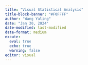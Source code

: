 ```yaml
---
title: "Visual Statistical Analysis"
title-block-banner: "#F0FFFF"
author: "Wang Yaling"
date: "Jan 30, 2024"
date-modified: last-modified
date-format: medium
excute:
  eval: true
  echo: true
  warning: false
editor: visual
---
```

